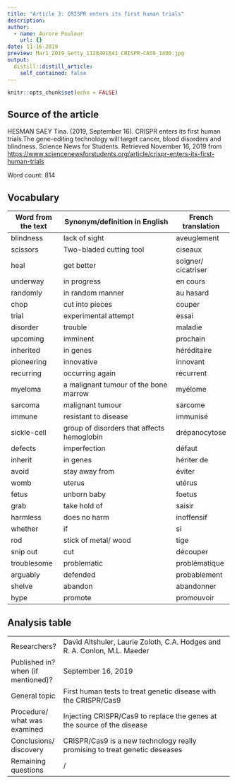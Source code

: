 ```yaml
---
title: "Article 3: CRISPR enters its first human trials"
description: 
author:
  - name: Aurore Pouleur
    url: {}
date: 11-16-2019
preview: Mar1_2019_Getty_1128491841_CRISPR-CAS9_1400.jpg
output:
  distill::distill_article:
    self_contained: false
---
```


```r
knitr::opts_chunk$set(echo = FALSE)
```


## Source of the article
HESMAN SAEY Tina. (2019, September 16). CRISPR enters its first human trials.The gene-editing technology will target cancer, blood disorders and blindness. Science News for Students. Retrieved November 16, 2019 from <https://www.sciencenewsforstudents.org/article/crispr-enters-its-first-human-trials> 


Word count: 814

## Vocabulary 

| Word   from the text | Synonym/definition in English                 | French translation |
| -------------------- | --------------------------------------------- | ------------------ |
| blindness            | lack of sight                                 | aveuglement        |
| scissors             | Two-bladed cutting tool                       | ciseaux            |
| heal                 | get better                                    | soigner/ cicatriser|
| underway             | in progress                                   | en cours           |
| randomly             | in random manner                              | au hasard          |
| chop                 | cut into pieces                               | couper             |
| trial                | experimental attempt                          | essai              |
| disorder             | trouble                                       | maladie            |
| upcoming             | imminent                                      | prochain           |
| inherited            | in genes                                      | héréditaire        |
| pioneering           | innovative                                    | innovant           |
| recurring            | occurring again                               | récurrent          |
| myeloma              | a malignant tumour of the bone marrow         | myélome            |
| sarcoma              | malignant tumour                              | sarcome            |
| immune               | resistant to disease                          | immunisé           |
| sickle-cell          | group of disorders that affects hemoglobin    |drépanocytose       |
| defects              | imperfection                                  | défaut             |
| inherit              | in genes                                      | hériter de         |
| avoid                | stay away from                                | éviter             |
| womb                 | uterus                                        | utérus             |
| fetus                | unborn baby                                   | foetus             |
| grab                 | take hold of                                  | saisir             |
| harmless             | does no harm                                  | inoffensif         |
| whether              | if                                            | si                 |
| rod                  | stick of metal/ wood                          | tige               |
| snip out             | cut                                           | découper           |
| troublesome          | problematic                                   | problématique      |
| arguably             | defended                                      | probablement       |
| shelve               | abandon                                       | abandonner         |
| hype                 | promote                                       | promouvoir         |


## Analysis table 

|                                    |                                                                                                                                                                                                                                                                                         |
| ---------------------------------- | --------------------------------------------------------------------------------------------------------------------------------------------------------------------------------------------------------------------------------------------------------------------------------------- |
| Researchers?                       | David Altshuler, Laurie Zoloth, C.A. Hodges and R. A. Conlon, M.L. Maeder                                               |
| Published in? when (if mentioned)? | September 16, 2019                                                                                                      |
| General topic                      |  First human tests to treat genetic disease with the CRISPR/Cas9                                                        |
| Procedure/ what was examined       | Injecting CRISPR/Cas9 to replace the genes at the source of the disease                                                 |
| Conclusions/   discovery           | CRISPR/Cas9 is a new technology really promising to treat genetic deseases                                              |
| Remaining   questions              | /                                                                                                                       |









